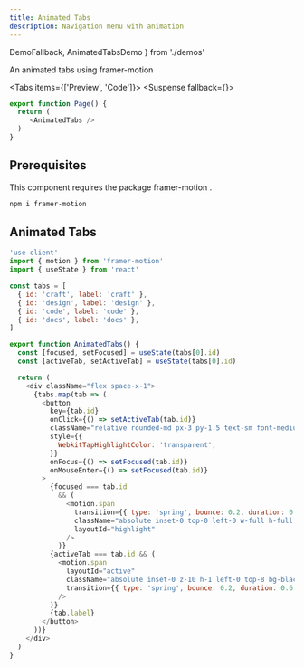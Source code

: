 ```yaml
---
title: Animated Tabs
description: Navigation menu with animation
---
```


  DemoFallback,
  AnimatedTabsDemo
} from './demos'


An animated tabs using framer-motion

<Tabs items={['Preview', 'Code']}>
  <Tab value="Preview">
  <Suspense fallback={<DemoFallback/>}>
    <AnimatedTabsDemo />
  </Suspense>
  </Tab>
  <Tab value="Code">
  ```js
  export function Page() {
    return (
       <AnimatedTabs />
    )
  }
  ```
  </Tab>
</Tabs>

## Prerequisites

This component requires the package framer-motion .

```sh
npm i framer-motion
```

## Animated Tabs

```js title="animated-tabs.tsx"
'use client'
import { motion } from 'framer-motion'
import { useState } from 'react'

const tabs = [
  { id: 'craft', label: 'craft' },
  { id: 'design', label: 'design' },
  { id: 'code', label: 'code' },
  { id: 'docs', label: 'docs' },
]

export function AnimatedTabs() {
  const [focused, setFocused] = useState(tabs[0].id)
  const [activeTab, setActiveTab] = useState(tabs[0].id)

  return (
    <div className="flex space-x-1">
      {tabs.map(tab => (
        <button
          key={tab.id}
          onClick={() => setActiveTab(tab.id)}
          className="relative rounded-md px-3 py-1.5 text-sm font-medium text-black dark:text-white transition focus-visible:outline-2"
          style={{
            WebkitTapHighlightColor: 'transparent',
          }}
          onFocus={() => setFocused(tab.id)}
          onMouseEnter={() => setFocused(tab.id)}
        >
          {focused === tab.id
            && (
              <motion.span
                transition={{ type: 'spring', bounce: 0.2, duration: 0.6 }}
                className="absolute inset-0 top-0 left-0 w-full h-full bg-[#cacaca] dark:bg-[#232323] -z-10 rounded-md"
                layoutId="highlight"
              />
            )}
          {activeTab === tab.id && (
            <motion.span
              layoutId="active"
              className="absolute inset-0 z-10 h-1 left-0 top-8 bg-black dark:bg-white rounded-md"
              transition={{ type: 'spring', bounce: 0.2, duration: 0.6 }}
            />
          )}
          {tab.label}
        </button>
      ))}
    </div>
  )
}
```

